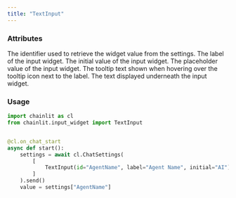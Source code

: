 ```yaml
---
title: "TextInput"
---
```


### Attributes

<ParamField path="id" type="str">
  The identifier used to retrieve the widget value from the settings.
</ParamField>

<ParamField path="label" type="str">
  The label of the input widget.
</ParamField>

<ParamField path="initial" type="str" optional>
  The initial value of the input widget.
</ParamField>

<ParamField path="placeholder" type="str" optional>
  The placeholder value of the input widget.
</ParamField>

<ParamField path="tooltip" type="str" optional>
  The tooltip text shown when hovering over the tooltip icon next to the label.
</ParamField>

<ParamField path="description" type="str" optional>
  The text displayed underneath the input widget.
</ParamField>

### Usage

```python Code Example
import chainlit as cl
from chainlit.input_widget import TextInput


@cl.on_chat_start
async def start():
    settings = await cl.ChatSettings(
        [
            TextInput(id="AgentName", label="Agent Name", initial="AI"),
        ]
    ).send()
    value = settings["AgentName"]

```